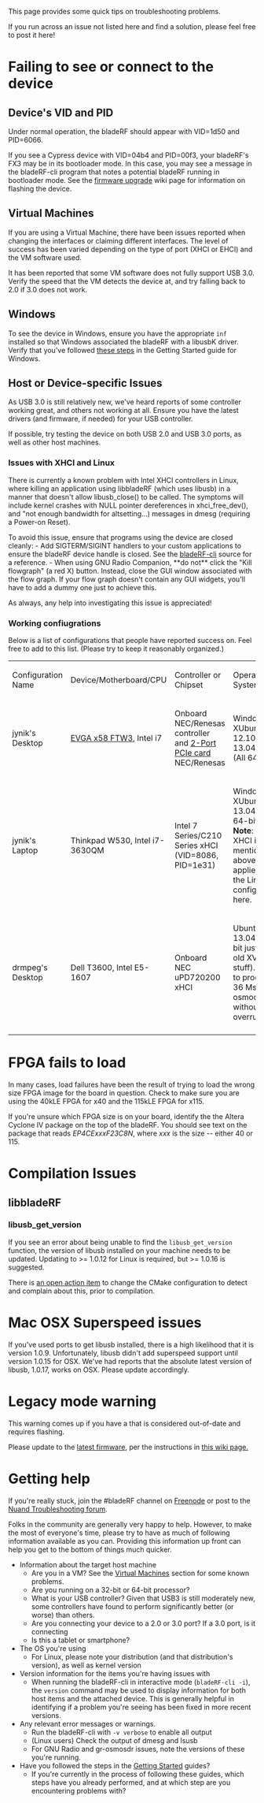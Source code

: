 This page provides some quick tips on troubleshooting problems.

If you run across an issue not listed here and find a solution, please feel free to post it here!

= Failing to see or connect to the device =

== Device's VID and PID ==
Under normal operation, the bladeRF should appear with VID=1d50 and PID=6066.  

If you see a Cypress device with VID=04b4 and PID=00f3, your bladeRF's FX3 may be in its bootloader mode. In this case, you may see a message in the bladeRF-cli program that notes a potential bladeRF running in bootloader mode. See the [[Upgrading-bladeRF-firmware|firmware upgrade]] wiki page for information on flashing the device.

== Virtual Machines ==
If you are using a Virtual Machine, there have been issues reported when changing the interfaces or claiming different interfaces.  The level of success has been varied depending on the type of port (XHCI or EHCI) and the VM software used.  

It has been reported that some VM software does not fully support USB 3.0. Verify the speed that the VM detects the device at, and try falling back to 2.0 if 3.0 does not work.

== Windows ==
To see the device in Windows, ensure you have the appropriate <code>inf</code> installed so that Windows associated the bladeRF with a libusbK driver. Verify that you've followed [[Getting-Started:-Windows#installing-libusbx|these steps]] in the Getting Started guide for Windows.

== Host or Device-specific Issues ==
As USB 3.0 is still relatively new, we've heard reports of some controller working great, and others not working at all. Ensure you have the latest drivers (and firmware, if needed) for your USB controller.

If possible, try testing the device on both USB 2.0 and USB 3.0 ports, as well as other host machines. 

=== Issues with XHCI and Linux ===
There is currently a known problem with Intel XHCI controllers in Linux, where killing an application using libbladeRF (which uses libusb) in a manner that doesn't allow libusb_close() to be called. The symptoms will include kernel crashes with NULL pointer dereferences in xhci_free_dev(), and "not enough bandwidth for altsetting...) messages in dmesg (requiring a Power-on Reset).

To avoid this issue, ensure that programs using the device are closed cleanly:
- Add SIGTERM/SIGINT handlers to your custom applications to ensure the bladeRF device handle is closed. See the [https://github.com/Nuand/bladeRF/blob/master/host/utilities/bladeRF-cli/src/interactive/fgets.c#L40 bladeRF-cli] source for a reference.
- When using GNU Radio Companion, **do not** click the "Kill flowgraph" (a red X) button. Instead, close the GUI window associated with the flow graph. If your flow graph doesn't contain any GUI widgets, you'll have to add a dummy one just to achieve this.

As always, any help into investigating this issue is appreciated!

=== Working confiugrations ===
Below is a list of configurations that people have reported success on. Feel free to add to this list. (Please try to keep it reasonably organized.)
{| class="wikitable"
| Configuration Name
| Device/Motherboard/CPU
| Controller or Chipset
| Operating System(s)
|-
| jynik's Desktop
| [http://www.evga.com/support/manuals/files/132-GT-E768.pdf EVGA x58 FTW3], Intel i7
|  Onboard NEC/Renesas controller and [http://www.rocketfishproducts.com/products/computer-accessories/RF-P2USB3.html 2-Port PCIe card] NEC/Renesas
| Windows 7, XUbuntu 12.10, 13.04, 13.10  (All 64-bit)
|-
| jynik's Laptop
| Thinkpad W530, Intel i7-3630QM
| Intel 7 Series/C210 Series xHCI (VID=8086, PID=1e31)
| Windows 7, XUbuntu 13.04 (All 64-bit). '''Note''': The XHCI issues mentioned above applies to the Linux configuration here.
|-
| drmpeg's Desktop
| Dell T3600, Intel E5-1607
| Onboard NEC uPD720200 xHCI
| Ubuntu 13.04 (32-bit just to run old XView stuff). Able to process 36 Msps in osmocom_fft without overruns.
|-
|}

= FPGA fails to load =
In many cases, load failures have been the result of trying to load the wrong size FPGA image for the board in question. Check to make sure you are using the 40kLE FPGA for x40 and the 115kLE FPGA for x115.

If you're unsure which FPGA size is on your board, identify the the Altera Cyclone IV package on the top of the bladeRF. You should see text on the package that reads ''EP4CExxxF23C8N'', where ''xxx'' is the size -- either 40 or 115.

= Compilation Issues =

== libbladeRF ==

=== libusb_get_version ===
If you see an error about being unable to find the <code>libusb_get_version</code> function, the version of libusb installed on your machine needs to be updated. Updating to >= 1.0.12 for Linux is required, but >= 1.0.16 is suggested.

There is [https://github.com/Nuand/bladeRF/issues/130 an open action item] to change the CMake configuration to detect and complain about this, prior to compilation.

= Mac OSX Superspeed issues =

If you've used ports to get libusb installed, there is a high likelihood that it is version 1.0.9.  Unfortunately, libusb didn't add superspeed support until version 1.0.15 for OSX.  We've had reports that the absolute latest version of libusb, 1.0.17, works on OSX.  Please update accordingly.

= Legacy mode warning =

This warning comes up if you have a that is considered out-of-date and requires flashing.  

Please update to the [http://nuand.com/fx3/latest.img latest firmware], per the instructions in [[Upgrading-bladeRF-firmware|this wiki page.]]

= Getting help =
If you're really stuck, join the #bladeRF channel on [http://webchat.freenode.net/ Freenode] or post to the [http://nuand.com/forums/viewforum.php?f=4 Nuand Troubleshooting forum].

Folks in the community are generally very happy to help. However, to make the most of everyone's time, please try to have as much of following information available as you can. Providing this information up front can help you get to the bottom of things much quicker.

* Information about the target host machine
** Are you in a VM? See the [[Troubleshooting#Virtual-Machines|Virtual Machines]] section for some known problems.
** Are you running on a 32-bit or 64-bit processor?
** What is your USB controller? Given that USB3 is still moderately new, some controllers have found to perform significantly better (or worse) than others.
** Are you connecting your device to a 2.0 or 3.0 port? If a 3.0 port, is it connecting 
** Is this a tablet or smartphone?
* The OS you're using
** For Linux, please note your distribution (and that distribution's version), as well as kernel version
* Version information for the items you're having issues with
** When running the bladeRF-cli in interactive mode (<code>bladeRF-cli -i</code>), the <code>version</code> command may be used to display information for both host items and the attached device. This is generally helpful in identifying if a problem you're seeing has been fixed in more recent versions.
* Any relevant error messages or warnings.
** Run the bladeRF-cli with <code>-v verbose</code> to enable all output
** (Linux users) Check the output of dmesg and lsusb
** For GNU Radio and gr-osmosdr issues, note the versions of these you're running.
* Have you followed the steps in the [[Home#getting-started-guides|Getting Started]] guides?
** If you're currently in the process of following these guides, which steps have you already performed, and at which step are you encountering problems with?